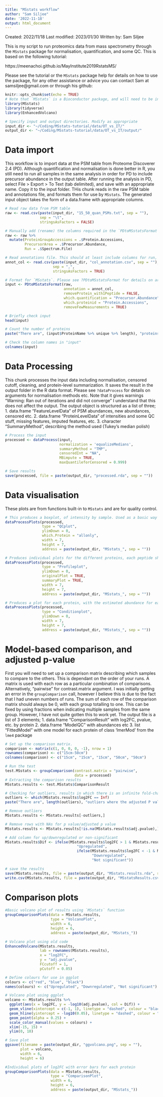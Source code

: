 ```yaml
---
title: "MSstats workflow"
author: "Sam Siljee"
date: '2022-11-18'
output: html_document
---
```


Created: 2022/11/18
Last modified: 2023/01/30
Written by: Sam Siljee

This is my script to run proteomics data from mass spectrometry through the `MSstats` package for normalisation, quantification, and some QC.
This is based on the following tutorial:

https://meenachoi.github.io/MayInstitute2019RstatsMS/

Please see the tutorial or the `MSstats` package help for details on how to use the package, for any other assistance or advice you can contact Sam at samsiljee@gmail.com or through his github:

```r
knitr::opts_chunk$set(echo = TRUE)
# Note that `MSstats` is a Bioconductor package, and will need to be installed through Biocondutor rather than CRAN; BiocManager::install("MSstats")
library(MSstats)
library(tidyverse)
library(EnhancedVolcano)

# Specify input and output directories. Modify as appropriate
input_dir <- "~/Coding/MSstats-tutorial/data/OT_vs_IT/"
output_dir <- "~/Coding/MSstats-tutorial/data/OT_vs_IT/output/"
```

# Data import
This workflow is to import data at the PSM table from Proteome Discoverer 2.4 (PD). Although quantification and normalisation is done better in R, you still need to run all samples in the same analysis in order for PD to include precursor abundance in the output table.
After running the analysis in PD, select File > Export > To Text (tab delimited), and save with an appropriate name. Copy it to the input folder.
THis chunk reads in the raw PSM table and annotations file, and formats them for use by `MSstats`.
The generated input object takes the form of a data.frame with appropriate columns.

```r
# Read raw data from PSM table
raw <- read.csv(paste(input_dir, "15_50_quan_PSMs.txt", sep = ""),
                sep = "\t",
                stringsAsFactors = FALSE)

# Manually add (rename) the columns required in the `PDtoMSstatsFormat` call
raw <- raw %>%
  mutate(ProteinGroupAccessions = .$Protein.Accessions,
         PrecursorArea = .$Precursor.Abundance,
         Run = .$Spectrum.File)

# Read annotations file. This should at least include columns for run, condition, and biological replicate. Every row should be a seperate run
annot_col <- read.csv(paste(input_dir, "col_annotation.csv", sep = ""),
                      sep = ",",
                      stringsAsFactors = TRUE)

# Format for `MSstats`. Please see ?PDtoMSstatsFormat for details on arguments
input <- PDtoMSstatsFormat(raw, 
                           annotation = annot_col,
                           removeProtein_with1Peptide = FALSE,
                           which.quantification = "Precursor.Abundance",
                           which.proteinid = "Protein.Accessions",
                           removeFewMeasurements = TRUE)

# Briefly check input
head(input)

# Count the number of proteins
paste("There are", (input$ProteinName %>% unique %>% length), "proteins in this dataset")

# Check the column names in "input"
colnames(input)
```

# Data Processing
This chunk processes the input data including normalisation, censored cutoff, cleaning, and protein-level summarization. It saves the result in the output folder in the R data format. Please see `?dataProcess` for details on arguments for normalisation methods etc.
Note that it gives warnings "Warning: Ran out of iterations and did not converge" I understand that this does not affect the output.
The output object is structured as a list of three;
  1. data.frame "FeatureLevelData" of PSM abundances, new abundances, censored etc.
  2. data.frame "ProteinLevelData" of intensities and some QC stuff, missing features, imputed features, etc.
  3. character "SummaryMethod", describing the method used (Tukey's median polish)

```r
# Process the input
processed <- dataProcess(input,
                         normalization = 'equalizeMedians',
                         summaryMethod = "TMP",
                         censoredInt = "NA",
                         MBimpute = TRUE,
                         maxQuantileforCensored = 0.999)

# Save results
save(processed, file = paste(output_dir, "processed.rda", sep = ""))
```

# Data visualisation
These plots are from functions built-in to `MSstats` and are for quality control.

```r
# This produces a boxplot, of intensity by sample. Used as a basic way to check normalisation
dataProcessPlots(processed,
                 type = "QCplot", 
                 ylimDown = 0, 
                 which.Protein = "allonly",
                 width = 7,
                 height = 7,  
                 address = paste(output_dir, "MSstats_", sep = ""))

# Produces individual plots for the different proteins, each peptide shown in a different colour
dataProcessPlots(processed,
                 type = "Profileplot", 
                 ylimDown = 0, 
                 originalPlot = TRUE,
                 summaryPlot = TRUE,
                 width = 7,
                 height = 7,  
                 address = paste(output_dir, "MSstats_", sep = ""))

# Produces a plot for each protein, with the estimated abundance for each protein as based on the modified mixed linear effects model used by `MSstats`
dataProcessPlots(processed,
                 type = "Conditionplot", 
                 ylimDown = 0, 
                 width = 7,
                 height = 7,  
                 address = paste(output_dir, "MSstats_", sep = ""))
```

# Model-based comparison, and adjusted p-value
First you will need to set up a comparison matrix describing which samples to compare to the others. This is dependant on the order of your runs.
A matrix is used with each row as a particular combination of comparisons.
Alternatively, "pairwise" for contrast.matrix argument.
I was initially getting an error in the `groupComparison` call, however I believe this is due to the fact that I had uneven numbers of runs. The sum of each row of the comparison matrix should always be 0, with each group totalling to one. This can be fixed by using fractions when indicating multiple samples from the same group. However, I have not quite gotten this to work yet.
The output file is a list of 3 elements;
  1. data.frame "ComparisonResult" with log2FC, pvalue, etc. by protein
  2. data.frame "ModelQC" with abundances etc
  3. list "FittedModel" with one model for each protein of class 'lmerMod' from the `lme4` package

```r
# Set up the comparison matrix.
comparison <- matrix(c(1, 0, 0, 0, -1), nrow = 1)
rownames(comparison) <- c("15cm-50cm")
colnames(comparison) <- c("15cm", "15cm", "15cm", "50cm", "50cm")

# Run the test
test.MSstats <- groupComparison(contrast.matrix = "pairwise",
                                data = processed)
# Extracting the comparison results
MSstats.results <- test.MSstats$ComparisonResult

# Checking for outliers, results in which there is an infinite fold-change
outliers <- which(MSstats.results$log2FC == Inf)
paste("There are", length(outliers), "outliers where the adjusted P value is zero, and fold-change is infinite", sep = " ")

# Remove outliers
MSstats.results <- MSstats.results[-outliers,]

# Remove rows with NAs for p value/adjusted p value
MSstats.results <- MSstats.results[!is.na(MSstats.results$adj.pvalue),]

# Add column for up/downregulated or non-significant
MSstats.results$Dif <- ifelse(MSstats.results$log2FC > 1 & MSstats.results$adj.pvalue < 0.05,
                                 "Upregulated",
                                 ifelse(MSstats.results$log2FC < -1 & MSstats.results$adj.pvalue < 0.05,
                                        "Downregulated",
                                        "Not significant"))

# save the results
save(MSstats.results, file = paste(output_dir, "MSstats.results.rda", sep = ""))
write.csv(MSstats.results, file = paste(output_dir, "MSstatsResults.csv", sep = ""))
```

# Comparison plots

```r
#Basic volcano plot of results using `MSstats` function
groupComparisonPlots(data = MSstats.results,
                     type = "VolcanoPlot",
                     width = 6,
                     height = 6,
                     address = paste(output_dir, "MSstats_"))

# Volcano plot using old code
EnhancedVolcano(MSstats.results,
                lab = rownames(MSstats.results),
                x = "log2FC",
                y = "adj.pvalue",
                FCcutoff = 1,
                pCutoff = 0.05)

# Define colours for use in ggplot
colours <- c("red", "blue", "black") 
names(colours) <- c("Upregulated", "Downregulated", "Not significant")

# Volcano plot using ggplot
volcano <- MSstats.results %>%
  ggplot(aes(x = log2FC, y = -log10(adj.pvalue), col = Dif)) +
  geom_vline(xintercept = c(-1, 1), linetype = "dashed", colour = "black") +
  geom_hline(yintercept = -log10(0.05), linetype = "dashed", colour = "red") +
  geom_point(alpha = 0.25) +
  scale_color_manual(values = colours) +
  xlim(-15, 15) +
  ylim(0, 10)

# Save plot
ggsave(filename = paste(output_dir, "ggvolcano.png", sep = ""),
       plot = volcano,
       width = 6,
       height = 6)

#Individual plots of log2FC with error bars for each protein
groupComparisonPlots(data = MSstats.results,
                     type = "ComparisonPlot",
                     width = 6,
                     height = 6,
                     address = paste(output_dir, "MSstats_"))
```